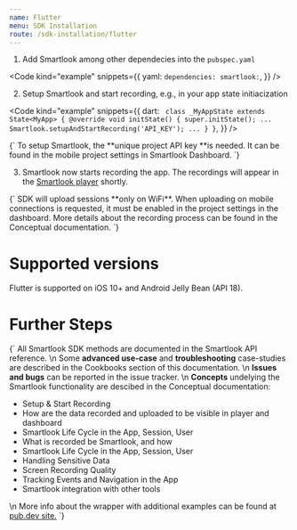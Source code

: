 ```yaml
---
name: Flutter
menu: SDK Installation
route: /sdk-installation/flutter
---
```



<Title>Flutter SDK Installation</Title>

1. Add Smartlook among other dependecies into the `pubspec.yaml`

<Code
  kind="example"
  snippets={{
    yaml: `
dependencies:
  smartlook:
`,
  }}
/>

2. Setup Smartlook and start recording, e.g., in your app state initiacization

<Code
  kind="example"
  snippets={{
    dart: `
class _MyAppState extends State<MyApp> {
	@override
	void initState() {
		super.initState();
		...
		Smartlook.setupAndStartRecording('API_KEY');
		...
	  }
}`,
  }}
/>

<TextBlock kind="important">
{`
To setup Smartlook, the **unique project API key **is needed. It can be found in the mobile project settings in <Link to="https://app.smartlook.com/settings/projects">Smartlook Dashboard</Link>.
`}
</TextBlock>

3. Smartlook now starts recording the app. The recordings will appear in the [Smartlook player](https://app.smartlook.com/) shortly.  

<TextBlock kind="important">
{`
SDK will upload sessions **only on WiFi**. When uploading on mobile connections is requested, it must be enabled in the project settings in the dashboard. More details about the recording process can be found in the <Link to="/conceptual/when-the-recordings-appear-in-dashboard">Conceptual documentation</Link>.
`}
</TextBlock>

# Supported versions

Flutter is supported on iOS 10+ and Android Jelly Bean (API 18).

# Further Steps

<TextBlock>{`
All Smartlook SDK methods are documented in the <Link to="/api_reference" platform="flutter">Smartlook API reference</Link>.
\n
Some **advanced use-case** and **troubleshooting** case-studies are described in the Cookbooks section of this documentation.
\n
**Issues and bugs** can be reported in the <Link to="https://github.com/smartlook/smartlook-mobile-issue-tracker">issue tracker</Link>.
\n
**Concepts** undelying the Smartlook functionality are descibed in the Conceptual documentation:
* <Link to="/conceptual/setup-and-start-recording" platform="flutter">Setup & Start Recording</Link>
* <Link to="/conceptual/when-the-recordings-appear-in-dashboard" platform="flutter">How are the data recorded and uploaded to be visible in player and dashboard</Link>
* <Link to="/conceptual/life-cycle-session-user" platform="flutter">Smartlook Life Cycle in the App, Session, User</Link>
* <Link to="/conceptual/what-and-how-is-recorded" platform="flutter">What is recorded be Smartlook, and how</Link>
* <Link to="/conceptual/life-cycle-session-user" platform="flutter">Smartlook Life Cycle in the App, Session, User</Link>
* <Link to="/conceptual/handling-sensitive-data" platform="flutter">Handling Sensitive Data</Link>
* <Link to="/conceptual/screen-recording-quality" platform="flutter">Screen Recording Quality</Link>
* Tracking <Link to="/conceptual/event-tracking" platform="flutter">Events</Link> and <Link to="/conceptual/recording-navigation" platform="flutter">Navigation</Link> in the App
* <Link to="/conceptual/integrating-with-other-tools" platform="flutter">Smartlook integration with other tools</Link>
\n
More info about the wrapper with additional examples can be found at [pub.dev site.](https://pub.dev/packages/smartlook#-readme-tab-)
`}</TextBlock>